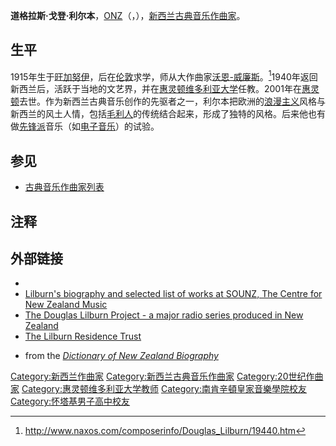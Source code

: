 {{Infobox classical
| 中文名 = 利尔本
| 画像 = Lilburn Douglas.jpg
| 附注 = 
| 原文名 = Douglas Gordon Lilburn
| 拉丁字母 = 
| 国别 = 新西兰
| 出生日期 = 1915年11月2日
| 出生地 = 旺加努伊
| 逝世日期 = 2001年6月6日(85歲)
| 逝世地 = 惠灵顿
| 所属时期 = 20世纪
| 所属乐派 = 
| 擅长作品类型 = 管弦乐
| 代表作 = 三部交响曲，序曲《长白云之乡》，交响诗《岛屿之歌》
| 师从 = [[沃恩-威廉斯|沃恩-威廉斯]]
| 学生 = [[埃德温·卡尔|埃德温·卡尔]]
}}

'''道格拉斯·戈登·利尔本'''，[[新西兰功绩勋章|ONZ]]（{{lang-en|'''Douglas Gordon Lilburn'''}}，{{bd|1915年|11月2日|2001年|6月6日}}），[[新西兰|新西兰]][[古典音乐|古典音乐]][[作曲家|作曲家]]。

==生平==
1915年生于[[旺加努伊|旺加努伊]]，后在[[伦敦|伦敦]]求学，师从大作曲家[[沃恩-威廉斯|沃恩-威廉斯]]。<ref>http://www.naxos.com/composerinfo/Douglas_Lilburn/19440.htm</ref>1940年返回新西兰后，活跃于当地的文艺界，并在[[惠灵顿维多利亚大学|惠灵顿维多利亚大学]]任教。2001年在[[惠灵顿|惠灵顿]]去世。作为新西兰古典音乐创作的先驱者之一，利尔本把欧洲的[[浪漫主义音乐|浪漫主义]]风格与新西兰的风土人情，包括[[毛利人|毛利人]]的传统结合起来，形成了独特的风格。后来他也有做[[先锋派|先锋派]]音乐（如[[电子音乐|电子音乐]]）的试验。

==参见==
* [[古典音乐作曲家列表|古典音乐作曲家列表]]

==注释==
<references/>

==外部链接==
{{wikiquote}}
*{{cite book|title=The New Grove Dictionary of Music and Musicians|year=1995|publisher=Macmillan Publishers|isbn=1-56159-174-2|pages=857–858}}
*[http://sounz.org.nz/contributor/composer/1063 Lilburn's biography and selected list of works at SOUNZ, The Centre for New Zealand Music]
*[https://web.archive.org/web/20041124092111/http://www.southwest.org.nz/productions/dl/ The Douglas Lilburn Project - a major radio series produced in New Zealand]
*[https://web.archive.org/web/20190405113437/http://www.lilburnresidence.org.nz/ The Lilburn Residence Trust]
*{{DNZB|title=Douglas Lilburn biography|id=6L2|plainlink=y}} from the ''[[Dictionary_of_New_Zealand_Biography|Dictionary of New Zealand Biography]]''

{{Authority control}}

{{DEFAULTSORT:Lilburn, Douglas}}
[[Category:新西兰作曲家|Category:新西兰作曲家]]
[[Category:新西兰古典音乐作曲家|Category:新西兰古典音乐作曲家]]
[[Category:20世纪作曲家|Category:20世纪作曲家]]
[[Category:惠灵顿维多利亚大学教师|Category:惠灵顿维多利亚大学教师]]
[[Category:南肯辛頓皇家音樂學院校友|Category:南肯辛頓皇家音樂學院校友]]
[[Category:怀塔基男子高中校友|Category:怀塔基男子高中校友]]